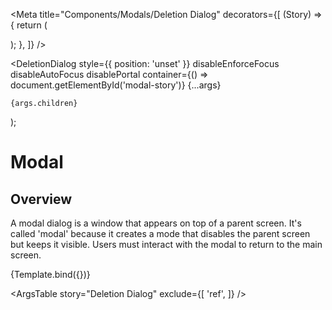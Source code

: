 
<Meta
  title="Components/Modals/Deletion Dialog"
  decorators={[
    (Story) => {
      return (
        <div id="modal-story">
          <Story />
        </div>
      );
    },
  ]}
/>


  <DeletionDialog
    style={{ position: 'unset' }}
    disableEnforceFocus
    disableAutoFocus
    disablePortal
    container={() => document.getElementById('modal-story')}
    {...args}
  >
    {args.children}
  </DeletionDialog>
);

# Modal

## Overview
A modal dialog is a window that appears on top of a parent screen. It's called 'modal' because it creates a mode that disables the parent screen but keeps it visible. Users must interact with the modal to return to the main screen. 

<Canvas>
  <Story
    name="Deletion Dialog"
    args={{
      open: true,
      typeToConfirm: true,
      entity: 'Linode',
      label: 'my-linode-0',
      title: 'Are you sure?',
      children: 'This deletion modal is making sure you really want to do this.',
      error: '',
    }}
    argTypes={{
      open: {
        description: 'Is the modal open?',
      },
      entity: {
        description: 'What entity is this for?',
      },
      label: {
        description: 'The label of the entity you will delete.',
      },
      children: {
        description: 'The contents of the Modal.',
      },
      error: {
        description: 'Error that will be shown in the dialog.',
      },
      onClose: {
        description: 'Callback fired when the component requests to be closed.',
      }
    }}
  >
    {Template.bind({})}
  </Story>
</Canvas>


<ArgsTable
  story="Deletion Dialog"
  exclude={[
    'ref',
  ]}
/>